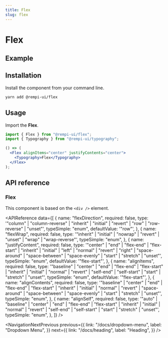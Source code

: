 ```yaml
---
title: Flex
slug: flex
---
```


# Flex

<Description text="Component for creating flex layouts." />

## Example

<PreviewComponent name="flex" />

## Installation

Install the component from your command line.

```bash
yarn add @rempi-ui/flex
```

## Usage

Import the <strong>Flex</strong>.

```jsx
import { Flex } from "@rempi-ui/flex";
import { Typography } from "@rempi-ui/typography";

() => (
  <Flex alignItems="center" justifyContents="center">
    <Typography>Flex</Typography>
  </Flex>
);
```

## API reference

### Flex

This component is based on the `<div />` element.

<APIReference
  data={[
    {
      name: "flexDirection",
      required: false,
      type: '"column" | "column-reverse" | "inherit" | "initial" | "revert" | "row" | "row-reverse" | "unset"',
      typeSimple: "enum",
      defaultValue: '"row"',
    },
    {
      name: "flexWrap",
      required: false,
      type: '"inherit" | "initial" | "nowrap" | "revert" | "unset" | "wrap" | "wrap-reverse"',
      typeSimple: "enum",
    },
    {
      name: "justifyContent",
      required: false,
      type: '"center" | "end" | "flex-end" | "flex-start" | "inherit" | "initial" | "left" | "normal" | "revert" | "right" | "space-around" | "space-between" | "space-evenly" | "start" | "stretch" | "unset"',
      typeSimple: "enum",
      defaultValue: '"flex-start"',
    },
    {
      name: "alignItems",
      required: false,
      type: '"baseline" | "center" | "end" | "flex-end" | "flex-start" | "inherit" | "initial" | "normal" | "revert" | "self-end" | "self-start" | "start" | "stretch" | "unset"',
      typeSimple: "enum",
      defaultValue: '"flex-start"',
    },
    {
      name: "alignContents",
      required: false,
      type: '"baseline" | "center" | "end" | "flex-end" | "flex-start" | "inherit" | "initial" | "normal" | "revert" | "space-around" | "space-between" | "space-evenly" | "start" | "stretch" | "unset"',
      typeSimple: "enum",
    },
    {
      name: "alignSelf",
      required: false,
      type: '"auto" | "baseline" | "center" | "end" | "flex-end" | "flex-start" | "inherit" | "initial" | "normal" | "revert" | "self-end" | "self-start" | "start" | "stretch" | "unset"',
      typeSimple: "enum",
    },
  ]}
/>

<NavigationNextPrevious
  previous={{
    link: "/docs/dropdown-menu",
    label: "Dropdown Menu",
  }}
  next={{
    link: "/docs/heading",
    label: "Heading",
  }}
/>
